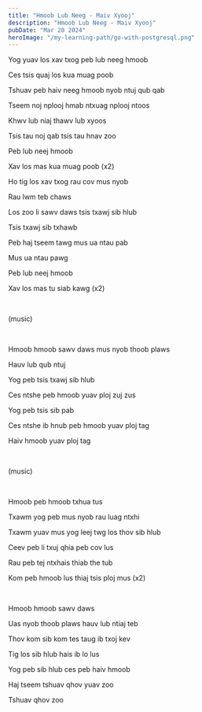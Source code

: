 ```yaml
---
title: "Hmoob Lub Neeg - Maiv Xyooj"
description: "Hmoob Lub Neeg - Maiv Xyooj"
pubDate: "Mar 20 2024"
heroImage: "/my-learning-path/go-with-postgresql.png"
---
```


Yog yuav los xav txog peb lub neeg hmoob

Ces tsis quaj los kua muag poob

Tshuav peb haiv neeg hmoob nyob ntuj qub qab

Tseem noj nplooj hmab ntxuag nplooj ntoos

Khwv lub niaj thawv lub xyoos

Tsis tau noj qab tsis tau hnav zoo

Peb lub neej hmoob

Xav los mas kua muag poob (x2)

Ho tig los xav txog rau cov mus nyob

Rau lwm teb chaws

Los zoo li sawv daws tsis txawj sib hlub

Tsis txawj sib txhawb

Peb haj tseem tawg mus ua ntau pab

Mus ua ntau pawg

Peb lub neej hmoob

Xav los mas tu siab kawg (x2)

<br />

(music)

<br />

Hmoob hmoob sawv daws mus nyob thoob plaws

Hauv lub qub ntuj

Yog peb tsis txawj sib hlub

Ces ntshe peb hmoob yuav ploj zuj zus

Yog peb tsis sib pab

Ces ntshe ib hnub peb hmoob yuav ploj tag

Haiv hmoob yuav ploj tag

<br />

(music)

<br />

Hmoob peb hmoob txhua tus

Txawm yog peb mus nyob rau luag ntxhi

Txawm yuav mus yog leej twg los thov sib hlub

Ceev peb li txuj qhia peb cov lus

Rau peb tej ntxhais thiab the tub

Kom peb hmoob lus thiaj tsis ploj mus (x2)

<br />

Hmoob hmoob sawv daws

Uas nyob thoob plaws hauv lub ntiaj teb

Thov kom sib kom tes taug ib txoj kev

Tig los sib hlub hais ib lo lus

Yog peb sib hlub ces peb haiv hmoob

Haj tseem tshuav qhov yuav zoo

Tshuav qhov zoo
